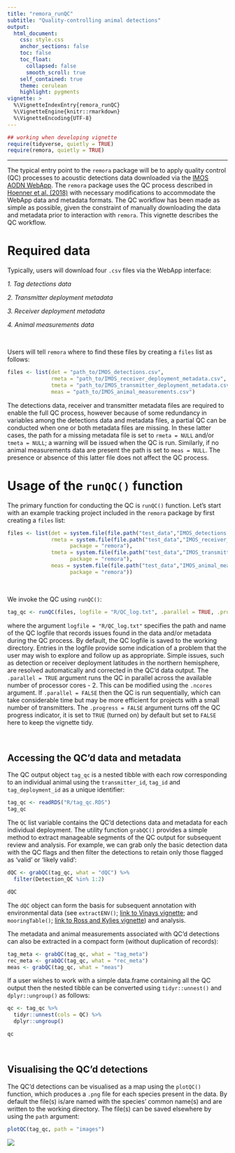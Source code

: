 ```yaml
---
title: "remora_runQC"
subtitle: "Quality-controlling animal detections"
output: 
  html_document:
    css: style.css
    anchor_sections: false
    toc: false
    toc_float: 
      collapsed: false
      smooth_scroll: true
    self_contained: true
    theme: cerulean
    highlight: pygments
vignette: >
  %\VignetteIndexEntry{remora_runQC}
  %\VignetteEngine{knitr::rmarkdown}
  %\VignetteEncoding{UTF-8}
---
```


```r
## working when developing vignette
require(tidyverse, quietly = TRUE)
require(remora, quietly = TRUE)
```

--------------------------------------

The typical entry point to the `remora` package will be to apply quality control (QC) processes to acoustic detections data downloaded via the [IMOS AODN WebApp](https://animaltracking.aodn.org.au). The `remora` package uses the QC process described in [Hoenner et al. (2018)](https://www.nature.com/articles/sdata2017206) with necessary modifications to accommodate the WebApp data and metadata formats. The QC workflow has been made as simple as possible, given the constraint of manually downloading the data and metadata prior to interaction with `remora`. This vignette describes the QC workflow. 


# Required data

Typically, users will download four `.csv` files via the WebApp interface:

*1. Tag detections data*

*2. Transmitter deployment metadata*

*3. Receiver deployment metadata*

*4. Animal measurements data*

<br>

Users will tell `remora` where to find these files by creating a `files` list as follows:

```r
files <- list(det = "path_to/IMOS_detections.csv",
              rmeta = "path_to/IMOS_receiver_deployment_metadata.csv",
              tmeta = "path_to/IMOS_transmitter_deployment_metadata.csv",
              meas = "path_to/IMOS_animal_measurements.csv")
```

The detections data, receiver and transmitter metadata files are required to enable the full QC process, however because of some redundancy in variables among the detections data and metadata files, a partial QC can be conducted when one or both metadata files are missing. In these latter cases, the path for a missing metadata file is set to `rmeta = NULL` and/or `tmeta = NULL`; a warning will be issued when the QC is run. Similarly, if no animal measurements data are present the path is set to `meas = NULL`. The presence or absence of this latter file does not affect the QC process.

# Usage of the `runQC()` function

The primary function for conducting the QC is `runQC()` function. Let's start with an example tracking project included in the `remora` package by first creating a `files` list:

```r
files <- list(det = system.file(file.path("test_data","IMOS_detections.csv"), package = "remora"),
              rmeta = system.file(file.path("test_data","IMOS_receiver_deployment_metadata.csv"),
                    package = "remora"),
              tmeta = system.file(file.path("test_data","IMOS_transmitter_deployment_metadata.csv"),
                    package = "remora"),
              meas = system.file(file.path("test_data","IMOS_animal_measurements.csv"),
                    package = "remora"))
```

<br>

We invoke the QC using `runQC()`:

```r
tag_qc <- runQC(files, logfile = "R/QC_log.txt", .parallel = TRUE, .progress = FALSE)
```

where the argument `logfile = "R/QC_log.txt"` specifies the path and name of the QC logfile that records issues found in the data and/or metadata during the QC process. By default, the QC logfile is saved to the working directory. Entries in the logfile provide some indication of a problem that the user may wish to explore and follow up as appropriate. Simple issues, such as detection or receiver deployment latitudes in the northern hemisphere, are resolved automatically and corrected in the QC'd data output. The `.parallel = TRUE` argument runs the QC in parallel across the available number of processor cores - 2. This can be modified using the `.ncores` argument. If `.parallel = FALSE` then the QC is run sequentially, which can take considerable time but may be more efficient for projects with a small number of transmitters. The `.progress = FALSE` argument turns off the QC progress indicator, it is set to `TRUE` (turned on) by default but set to `FALSE` here to keep the vignette tidy.  

<br>

## Accessing the QC'd data and metadata

The QC output object `tag_qc` is a nested tibble with each row corresponding to an individual animal using the `transmitter_id`, `tag_id` and `tag_deployment_id` as a unique identifier:

```r
tag_qc <- readRDS("R/tag_qc.RDS")
tag_qc
```

The `QC` list variable contains the QC'd detections data and metadata for each individual deployment. The utility function `grabQC()` provides a simple method to extract manageable segments of the QC output for subsequent review and analysis. For example, we can grab only the basic detection data with the QC flags and then filter the detections to retain only those flagged as 'valid' or 'likely valid':

```r
dQC <- grabQC(tag_qc, what = "dQC") %>%
  filter(Detection_QC %in% 1:2)

dQC
```

The `dQC` object can form the basis for subsequent annotation with environmental data (see `extractENV()`; [link to Vinays vignette](); and `mooringTable()`; [link to Ross and Kylies vignette]()) and analysis.  

The metadata and animal measurements associated with QC'd detections can also be extracted in a compact form (without duplication of records):

```r
tag_meta <- grabQC(tag_qc, what = "tag_meta")
rec_meta <- grabQC(tag_qc, what = "rec_meta")
meas <- grabQC(tag_qc, what = "meas")
```

If a user wishes to work with a simple data.frame containing all the QC output then the nested tibble can be converted using `tidyr::unnest()` and `dplyr::ungroup()` as follows:

```r
qc <- tag_qc %>%
  tidyr::unnest(cols = QC) %>%
  dplyr::ungroup()

qc
```

<br>

## Visualising the QC'd detections

The QC'd detections can be visualised as a map using the `plotQC()` function, which produces a `.png` file for each species present in the data. By default the file(s) is/are named with the species' common name(s) and are written to the working directory. The file(s) can be saved elsewhere by using the `path` argument:

```r
plotQC(tag_qc, path = "images")
```
![ ](images/Dusky_Whaler.png)